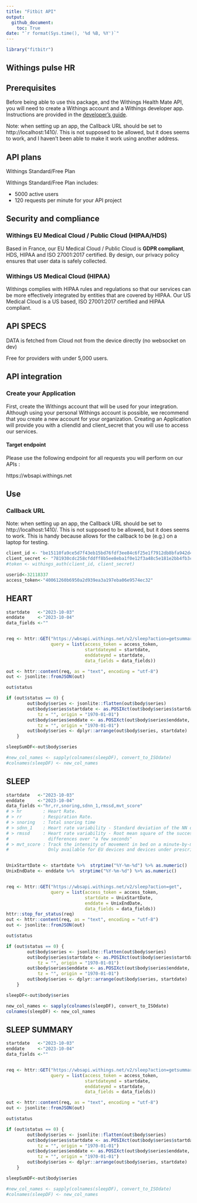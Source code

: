 ```yaml
---
title: "Fitbit API"
output: 
  github_document:
    toc: True
date: "`r format(Sys.time(), '%d %B, %Y')`"
---
```

```r
library("fitbitr")


```
## Withings pulse HR

## Prerequisites

Before being able to use this package, and the Withings Health Mate API, you will need to create a Withings account and a Withings developer app. Instructions are provided in the [developer's guide](http://developer.withings.com/oauth2/).

Note: when setting up an app, the Callback URL should be set to http://localhost:1410/. This is not supposed to be allowed, but it does seems to work, and I haven't been able to make it work using another address. 

## API plans
Withings Standard/Free Plan

Withings Standard/Free Plan includes:

* 5000 active users 
* 120 requests per minute for your API project 

## Security and compliance

### Withings EU Medical Cloud / Public Cloud (HIPAA/HDS)
Based in France, our EU Medical Cloud / Public Cloud is **GDPR compliant**, HDS, HIPAA and ISO 27001:2017 certified.
By design, our privacy policy ensures that user data is safely collected.

### Withings US Medical Cloud (HIPAA)

Withings complies with HIPAA rules and regulations so that our services can be more effectively integrated by entities that are covered by HIPAA. Our US Medical Cloud is a US based, ISO 27001:2017 certified and HIPAA compliant.



## API SPECS

DATA is fetched from Cloud not from the device directly (no websocket on dev)

Free for providers with under 5,000 users.


## API integration

### Create your Application
First, create the Withings account that will be used for your integration. Although using your personal Withings account is possible, we recommend that you create a new account for your organization. Creating an Application will provide you with a cliendId and client_secret that you will use to access our services.

#### Target endpoint

Please use the following endpoint for all requests you will perform on our APIs :

https://wbsapi.withings.net

## Use

### Callback URL

Note: when setting up an app, the Callback URL should be set to http://localhost:1410/. This is not supposed to be allowed, but it does seems to work. This is handy because allows for the callback to be (e.g.) on a laptop for testing.

```r
client_id <- "be15110fa9ce5d7f43eb15bd76fdf3ee84c6f25e1f7912db8bfa942d4556058a"
client_secret <- "781930cdc258cfddff8b5ee8eba1f0e12f3a48c5e181e2bb4fb3c907089287ab"
#token <- withings_auth(client_id, client_secret)

userid<-32118337
access_token<-"40061260b6950a2d939ea3a197eba06e9574ec32"


```
## HEART
```r

startdate   <-"2023-10-03" 
enddate     <-"2023-10-04"
data_fields <-""


req <- httr::GET("https://wbsapi.withings.net/v2/sleep?action=getsummary",
                 query = list(access_token = access_token,
                              startdateymd = startdate, 
                              enddateymd = startdate,
                              data_fields = data_fields))

out <- httr::content(req, as = "text", encoding = "utf-8")
out <- jsonlite::fromJSON(out)

out$status

if (out$status == 0) {
        out$body$series <- jsonlite::flatten(out$body$series)
        out$body$series$startdate <- as.POSIXct(out$body$series$startdate, 
            tz = "", origin = "1970-01-01")
        out$body$series$enddate <- as.POSIXct(out$body$series$enddate, 
            tz = "", origin = "1970-01-01")
        out$body$series <- dplyr::arrange(out$body$series, startdate)
    }

sleepSumDF<-out$body$series

#new_col_names <- sapply(colnames(sleepDF), convert_to_ISOdate)
#colnames(sleepDF) <- new_col_names


```
## SLEEP

```r

startdate   <-"2023-10-03" 
enddate     <-"2023-10-04"
data_fields <-"hr,rr,snoring,sdnn_1,rmssd,mvt_score"
# > hr        : Heart Rate.
# > rr        : Respiration Rate.
# > snoring   : Total snoring time
# > sdnn_1    : Heart rate variability - Standard deviation of the NN over 1 minute
# > rmssd     : Heart rate variability - Root mean square of the successive 
#               differences over "a few seconds"
# > mvt_score : Track the intensity of movement in bed on a minute-by-minute basis. 
#               Only available for EU devices and devices under prescription.


UnixStartDate <- startdate %>%  strptime("%Y-%m-%d") %>% as.numeric()
UnixEndDate <- enddate %>%  strptime("%Y-%m-%d") %>% as.numeric()


req <- httr::GET("https://wbsapi.withings.net/v2/sleep?action=get", 
                 query = list(access_token = access_token,
                              startdate = UnixStartDate, 
                              enddate = UnixEndDate,
                              data_fields = data_fields))
httr::stop_for_status(req)
out <- httr::content(req, as = "text", encoding = "utf-8")
out <- jsonlite::fromJSON(out)

out$status

if (out$status == 0) {
        out$body$series <- jsonlite::flatten(out$body$series)
        out$body$series$startdate <- as.POSIXct(out$body$series$startdate, 
            tz = "", origin = "1970-01-01")
        out$body$series$enddate <- as.POSIXct(out$body$series$enddate, 
            tz = "", origin = "1970-01-01")
        out$body$series <- dplyr::arrange(out$body$series, startdate)
    }

sleepDF<-out$body$series

new_col_names <- sapply(colnames(sleepDF), convert_to_ISOdate)
colnames(sleepDF) <- new_col_names


```

## SLEEP SUMMARY
```r

startdate   <-"2023-10-03" 
enddate     <-"2023-10-04"
data_fields <-""


req <- httr::GET("https://wbsapi.withings.net/v2/sleep?action=getsummary",
                 query = list(access_token = access_token,
                              startdateymd = startdate, 
                              enddateymd = startdate,
                              data_fields = data_fields))

out <- httr::content(req, as = "text", encoding = "utf-8")
out <- jsonlite::fromJSON(out)

out$status

if (out$status == 0) {
        out$body$series <- jsonlite::flatten(out$body$series)
        out$body$series$startdate <- as.POSIXct(out$body$series$startdate, 
            tz = "", origin = "1970-01-01")
        out$body$series$enddate <- as.POSIXct(out$body$series$enddate, 
            tz = "", origin = "1970-01-01")
        out$body$series <- dplyr::arrange(out$body$series, startdate)
    }

sleepSumDF<-out$body$series

#new_col_names <- sapply(colnames(sleepDF), convert_to_ISOdate)
#colnames(sleepDF) <- new_col_names


```